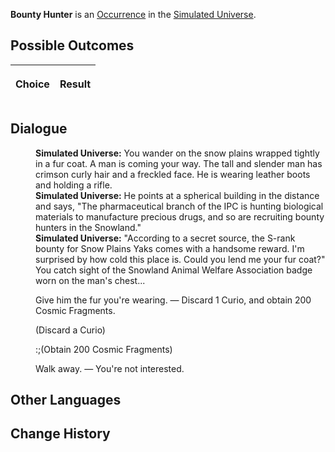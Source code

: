 {{Simulated Universe Event Infobox
|title         = Bounty Hunter
|image         = Random Event Normal.png
|type          =
|domains_su    = Occurrence
|domains_ext   = Occurrence
|domains_swarm = 
|domains_gng   = 
|requirements  =
|prev          = 
|next          = 
|indexRewards  =
|characters    = 
}}
'''Bounty Hunter''' is an [[Simulated Universe/Occurrence|Occurrence]] in the [[Simulated Universe]].

==Possible Outcomes==
{| class="article-table"
!Choice
!Result

|}

<!--
==Gameplay Notes==

-->
==Dialogue==
{{Dialogue Start}}
:'''Simulated Universe:''' You wander on the snow plains wrapped tightly in a fur coat. A man is coming your way. The tall and slender man has crimson curly hair and a freckled face. He is wearing leather boots and holding a rifle.
:'''Simulated Universe:''' He points at a spherical building in the distance and says, "The pharmaceutical branch of the IPC is hunting biological materials to manufacture precious drugs, and so are recruiting bounty hunters in the Snowland."
:'''Simulated Universe:''' "According to a secret source, the S-rank bounty for Snow Plains Yaks comes with a handsome reward. I'm surprised by how cold this place is. Could you lend me your fur coat?" You catch sight of the Snowland Animal Welfare Association badge worn on the man's chest...
:{{DIcon|Star}} Give him the fur you're wearing. &mdash; Discard 1 Curio, and obtain 200 Cosmic Fragments.
:;(Discard a Curio)
::;(Obtain 200 Cosmic Fragments)
:{{DIcon|Star}} Walk away. &mdash; You're not interested.
{{Dialogue End}}

==Other Languages==
{{Other Languages
|en    = Bounty Hunter
|zhs   = 赏金猎人
|zht   = 賞金獵人
|ja    = 賞金稼ぎ
|ko    = 바운티 헌터
|es    = Cazarrecompensas
|fr    = Chasseur de primes
|ru    = Охотник за головами
|th    = นักล่าเงินรางวัล
|vi    = Thợ Săn Tiền Thưởng
|de    = Kopfgeldjäger
|id    = Pemburu Hadiah
|pt    = Caçador de Recompensas
}}

==Change History==
{{Change History|1.0}}
